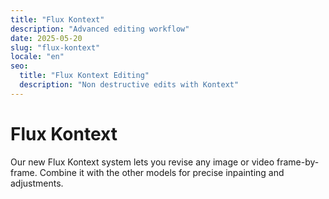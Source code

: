 ```yaml
---
title: "Flux Kontext"
description: "Advanced editing workflow"
date: 2025-05-20
slug: "flux-kontext"
locale: "en"
seo:
  title: "Flux Kontext Editing"
  description: "Non destructive edits with Kontext"
---
```


# Flux Kontext

Our new Flux Kontext system lets you revise any image or video frame-by-frame.
Combine it with the other models for precise inpainting and adjustments.
